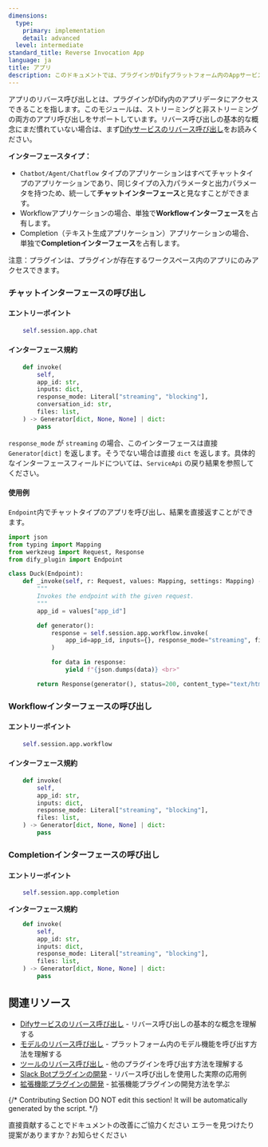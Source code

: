 ```yaml
---
dimensions:
  type:
    primary: implementation
    detail: advanced
  level: intermediate
standard_title: Reverse Invocation App
language: ja
title: アプリ
description: このドキュメントでは、プラグインがDifyプラットフォーム内のAppサービスをリバース呼び出しする方法について詳しく説明します。内容には、チャットインターフェース（Chatbot/Agent/Chatflowタイプのアプリケーションに適用）、Workflowインターフェース、Completionインターフェースの3種類のインターフェースが含まれ、各インターフェースのエントリーポイント、呼び出し規約、および実際の呼び出し例のコードが提供されています。
---
```


アプリのリバース呼び出しとは、プラグインがDify内のアプリデータにアクセスできることを指します。このモジュールは、ストリーミングと非ストリーミングの両方のアプリ呼び出しをサポートしています。リバース呼び出しの基本的な概念にまだ慣れていない場合は、まず[Difyサービスのリバース呼び出し](/plugin_dev_ja/9241-reverse-invocation.ja)をお読みください。

**インターフェースタイプ：**

* `Chatbot/Agent/Chatflow` タイプのアプリケーションはすべてチャットタイプのアプリケーションであり、同じタイプの入力パラメータと出力パラメータを持つため、統一して**チャットインターフェース**と見なすことができます。
* Workflowアプリケーションの場合、単独で**Workflowインターフェース**を占有します。
* Completion（テキスト生成アプリケーション）アプリケーションの場合、単独で**Completionインターフェース**を占有します。

注意：プラグインは、プラグインが存在するワークスペース内のアプリにのみアクセスできます。

### チャットインターフェースの呼び出し

#### **エントリーポイント**

```python
    self.session.app.chat
```

#### **インターフェース規約**

```python
    def invoke(
        self,
        app_id: str,
        inputs: dict,
        response_mode: Literal["streaming", "blocking"],
        conversation_id: str,
        files: list,
    ) -> Generator[dict, None, None] | dict:
        pass
```

`response_mode` が `streaming` の場合、このインターフェースは直接 `Generator[dict]` を返します。そうでない場合は直接 `dict` を返します。具体的なインターフェースフィールドについては、`ServiceApi` の戻り結果を参照してください。

#### **使用例**

`Endpoint`内でチャットタイプのアプリを呼び出し、結果を直接返すことができます。

```python
import json
from typing import Mapping
from werkzeug import Request, Response
from dify_plugin import Endpoint

class Duck(Endpoint):
    def _invoke(self, r: Request, values: Mapping, settings: Mapping) -> Response:
        """
        Invokes the endpoint with the given request.
        """
        app_id = values["app_id"]

        def generator():
            response = self.session.app.workflow.invoke(
                app_id=app_id, inputs={}, response_mode="streaming", files=[]
            )

            for data in response:
                yield f"{json.dumps(data)} <br>"

        return Response(generator(), status=200, content_type="text/html")
```

### Workflowインターフェースの呼び出し

#### **エントリーポイント**

```python
    self.session.app.workflow
```

#### **インターフェース規約**

```python
    def invoke(
        self,
        app_id: str,
        inputs: dict,
        response_mode: Literal["streaming", "blocking"],
        files: list,
    ) -> Generator[dict, None, None] | dict:
        pass
```

### Completionインターフェースの呼び出し

#### **エントリーポイント**

```python
    self.session.app.completion
```

**インターフェース規約**

```python
    def invoke(
        self,
        app_id: str,
        inputs: dict,
        response_mode: Literal["streaming", "blocking"],
        files: list,
    ) -> Generator[dict, None, None] | dict:
        pass
```

## 関連リソース

- [Difyサービスのリバース呼び出し](/plugin_dev_ja/9241-reverse-invocation.ja) - リバース呼び出しの基本的な概念を理解する
- [モデルのリバース呼び出し](/plugin_dev_ja/9242-reverse-invocation-model.ja) - プラットフォーム内のモデル機能を呼び出す方法を理解する
- [ツールのリバース呼び出し](/plugin_dev_ja/9242-reverse-invocation-tool.ja) - 他のプラグインを呼び出す方法を理解する
- [Slack Botプラグインの開発](/plugin_dev_ja/0432-develop-a-slack-bot-plugin.ja) - リバース呼び出しを使用した実際の応用例
- [拡張機能プラグインの開発](/plugin_dev_ja/9231-extension-plugin.ja) - 拡張機能プラグインの開発方法を学ぶ

{/*
Contributing Section
DO NOT edit this section!
It will be automatically generated by the script.
*/}

<CardGroup cols="2">
    <Card
        title="このページを編集する"
        icon="pen-to-square"
        href="https://github.com/langgenius/dify-docs-mintlify/edit/main/plugin_dev_ja/9242-reverse-invocation-app.zh.mdx"
    >
        直接貢献することでドキュメントの改善にご協力ください
    </Card>
    <Card
        title="問題を報告する"
        icon="github"
        href="https://github.com/langgenius/dify-docs-mintlify/issues/new?title=ドキュメントの問題%3A%20reverse-invocation-app&body=%23%23%20問題の説明%0A%3C%21--%20発見した問題について簡単に説明してください%20--%3E%0A%0A%23%23%20ページリンク%0Ahttps%3A%2F%2Fgithub.com%2Flanggenius%2Fdify-docs-mintlify%2Fblob%2Fmain%2Fplugin_dev_ja%2F9242-reverse-invocation-app.zh.mdx%0A%0A%23%23%20提案される変更%0A%3C%21--%20特定の変更案がある場合は、ここで説明してください%20--%3E%0A%0A%3C%21--%20ドキュメントの品質向上にご協力いただきありがとうございます！%20--%3E"
    >
        エラーを見つけたり提案がありますか？お知らせください
    </Card>
</CardGroup>
